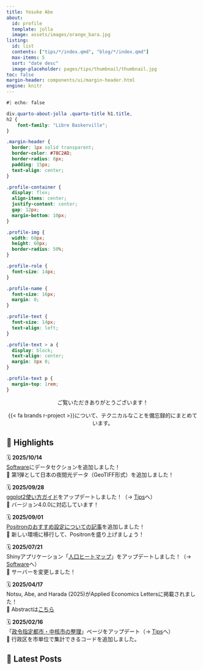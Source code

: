 ```yaml
---
title: Yosuke Abe
about: 
  id: profile
  template: jolla
  image: assets/images/orange_bara.jpg
listing: 
  id: list
  contents: ["tips/*/index.qmd", "blog/*/index.qmd"]
  max-items: 5
  sort: "date desc"
  image-placeholder: pages/tips/thumbnail/thumbnail.jpg
toc: false
margin-header: components/ui/margin-header.html
engine: knitr
---
```


```css
#| echo: false

div.quarto-about-jolla .quarto-title h1.title,
h2 {
    font-family: "Libre Baskerville";
}

.margin-header {
  border: 1px solid transparent;
  border-color: #78C2AD;
  border-radius: 8px;
  padding: 15px;
  text-align: center;
}

.profile-container {
  display: flex;
  align-items: center;
  justify-content: center;
  gap: 12px;
  margin-bottom: 10px;
}

.profile-img {
  width: 60px;
  height: 60px;
  border-radius: 50%;
}

.profile-role {
  font-size: 14px;
}

.profile-name {
  font-size: 16px;
  margin: 0;
}

.profile-text {
  font-size: 14px;
  text-align: left;
}

.profile-text > a {
  display: block;
  text-align: center;
  margin: 8px 0;
}

.profile-text p {
  margin-top: 1rem;
}

```

:::: {#profile}

::: {style="text-align: center"}
ご覧いただきありがとうございます！

{{< fa brands r-project >}}について、テクニカルなことを備忘録的にまとめています。
:::

::::

## 🌟 Highlights

🗓 **2025/10/14**  
[Software](pages/software/index.qmd)にデータセクションを追加しました！  
📌 第1弾として日本の夜間光データ（GeoTIFF形式）を追加しました！

🗓 **2025/09/28**  
[[ggplot2]{.fira-code}使い方ガイド](pages/tips/241117_ggplot2/index.qmd)をアップデートしました！（→ [Tips](pages/tips/index.qmd)へ）  
📌 バージョン4.0.0に対応しています！

🗓 **2025/09/01**  
[Positronのおすすめ設定についての記事](pages/tips/250901_positron_setting/index.qmd)を追加しました！  
📌 新しい環境に移行して、Positronを盛り上げましょう！

🗓 **2025/07/21**  
Shinyアプリケーション「[人口ヒートマップ](https://yo5uke-population-heatmap.share.connect.posit.cloud/)」をアップデートしました！（→ [Software](pages/software/index.qmd)へ）  
📌 サーバーを変更しました！

🗓 **2025/04/17**  
Notsu, Abe, and Harada (2025)がApplied Economics Lettersに掲載されました！  
📌 Abstractは[こちら](pages/research/notsu_et_al_2025.qmd)

🗓 **2025/02/16**  
「[政令指定都市・中核市の整理](pages/tips/240414_benri_seirei/index.qmd)」ページをアップデート（→ [Tips](pages/tips/index.qmd)へ）  
📌 行政区を市単位で集計できるコードを追加しました。

## 📜 Latest Posts

::: {#list}
:::
